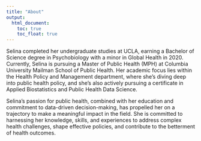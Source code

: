 ```yaml
---
title: "About"
output: 
  html_document:
    toc: true
    toc_float: true
---
```



Selina completed her undergraduate studies at UCLA, earning a Bachelor of Science degree in Psychobiology with a minor in Global Health in 2020. Currently, Selina is pursuing a Master of Public Health (MPH) at Columbia University Mailman School of Public Health. Her academic focus lies within the Health Policy and Management department, where she's diving deep into public health policy, and she's also actively pursuing a certificate in Applied Biostatistics and Public Health Data Science.

Selina's passion for public health, combined with her education and commitment to data-driven decision-making, has propelled her on a trajectory to make a meaningful impact in the field. She is committed to harnessing her knowledge, skills, and experiences to address complex health challenges, shape effective policies, and contribute to the betterment of health outcomes.





